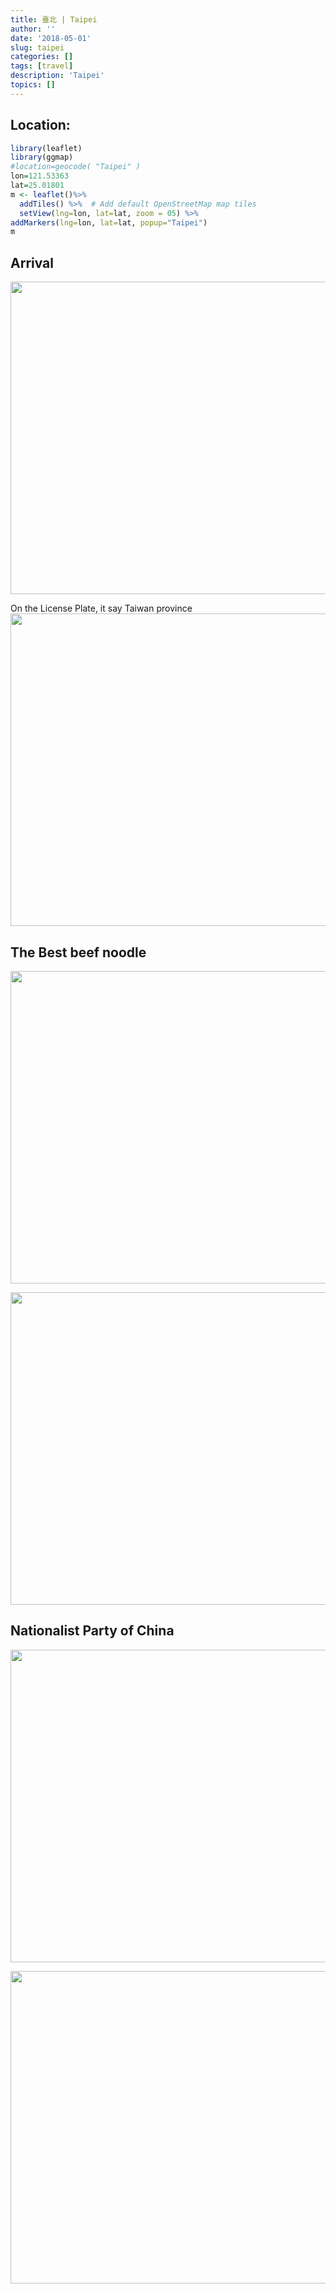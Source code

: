 ```yaml
---
title: 臺北 | Taipei
author: ''
date: '2018-05-01'
slug: taipei
categories: []
tags: [travel]
description: 'Taipei'
topics: []
---
```


## Location:
```r
library(leaflet)
library(ggmap)
#location=geocode( "Taipei" )
lon=121.53363 
lat=25.01801
m <- leaflet()%>%
  addTiles() %>%  # Add default OpenStreetMap map tiles
  setView(lng=lon, lat=lat, zoom = 05) %>%
addMarkers(lng=lon, lat=lat, popup="Taipei")
m

```


## Arrival 
![](/post/2018-05-01-taipei_files/TW001.JPG){width=700px height=500px}

On the License Plate, it say Taiwan province
![](/post/2018-05-01-taipei_files/TW002.JPG){width=700px height=500px}

## The Best beef noodle
![](/post/2018-05-01-taipei_files/TW003.JPG){width=700px height=500px}

![](/post/2018-05-01-taipei_files/TW004.JPG){width=700px height=500px}


## Nationalist Party of China

![](/post/2018-05-01-taipei_files/TW005.JPG){width=700px height=500px}


![](/post/2018-05-01-taipei_files/TW006.JPG){width=700px height=500px}



